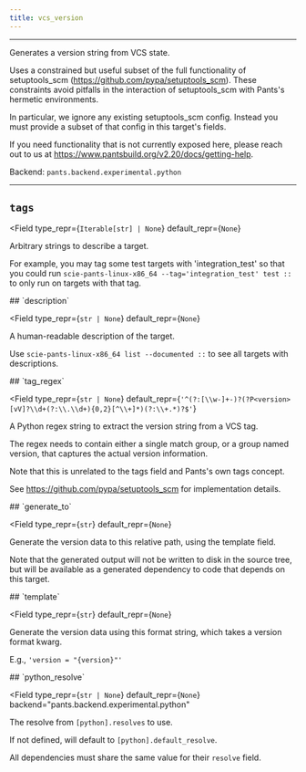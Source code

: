 ```yaml
---
title: vcs_version
---
```



---

Generates a version string from VCS state.

Uses a constrained but useful subset of the full functionality of setuptools_scm (https://github.com/pypa/setuptools_scm). These constraints avoid pitfalls in the interaction of setuptools_scm with Pants&#x27;s hermetic environments.

In particular, we ignore any existing setuptools_scm config. Instead you must provide a subset of that config in this target&#x27;s fields.

If you need functionality that is not currently exposed here, please reach out to us at https://www.pantsbuild.org/v2.20/docs/getting-help.

Backend: <span className="color--primary">`pants.backend.experimental.python`</span>

---

<span className={styles.options}>

## `tags`

<Field
    type_repr={`Iterable[str] | None`}
    default_repr={`None`}
>

Arbitrary strings to describe a target.

For example, you may tag some test targets with &#x27;integration_test&#x27; so that you could run `scie-pants-linux-x86_64 --tag='integration_test' test ::` to only run on targets with that tag.

</Field>
## `description`

<Field
    type_repr={`str | None`}
    default_repr={`None`}
>

A human-readable description of the target.

Use `scie-pants-linux-x86_64 list --documented ::` to see all targets with descriptions.

</Field>
## `tag_regex`

<Field
    type_repr={`str | None`}
    default_repr={`'^(?:[\\w-]+-)?(?P<version>[vV]?\\d+(?:\\.\\d+){0,2}[^\\+]*)(?:\\+.*)?$'`}
>

A Python regex string to extract the version string from a VCS tag.

The regex needs to contain either a single match group, or a group named version, that captures the actual version information.

Note that this is unrelated to the tags field and Pants&#x27;s own tags concept.

See https://github.com/pypa/setuptools_scm for implementation details.

</Field>
## `generate_to`

<Field
    type_repr={`str`}
    default_repr={`None`}
>

Generate the version data to this relative path, using the template field.

Note that the generated output will not be written to disk in the source tree, but will be available as a generated dependency to code that depends on this target.

</Field>
## `template`

<Field
    type_repr={`str`}
    default_repr={`None`}
>

Generate the version data using this format string, which takes a version format kwarg.

E.g., `'version = "{version}"'`

</Field>
## `python_resolve`

<Field
    type_repr={`str | None`}
    default_repr={`None`}
    backend="pants.backend.experimental.python"
>

The resolve from `[python].resolves` to use.

If not defined, will default to `[python].default_resolve`.

All dependencies must share the same value for their `resolve` field.

</Field>

</span>
